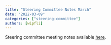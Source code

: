 ```yaml
---
title: "Steering Committee Notes March"
date: "2022-03-09"
categories: ["steering-committee"]
authors: [wipfli]
---
```


Steering committee meeting notes available [here](https://github.com/maplibre/maplibre/discussions/14).
